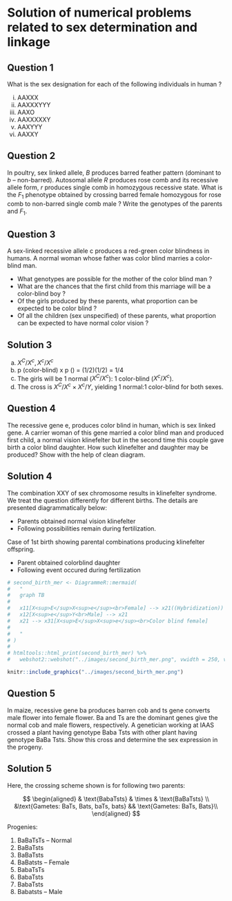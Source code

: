 # Solution of numerical problems related to sex determination and linkage

## Question 1

What is the sex designation for each of the following individuals in human ?

i. AAXXX
ii. AAXXXYYY
iii. AAXO
iv. AAXXXXXY
v. AAXYYY
vi. AAXXY

## Question 2

In poultry, sex linked allele, $B$ produces barred feather pattern (dominant to $b$ -- non-barred). Autosomal allele $R$ produces rose comb and its recessive allele form, $r$ produces single comb in homozygous recessive state. What is the $F_1$ phenotype obtained by crossing barred female homozygous for rose comb to non-barred single comb male ? Write the genotypes of the parents and $F_1$.
 
## Question 3

A sex-linked recessive allele c produces a red-green color blindness in humans. A normal woman whose father was color blind marries a color-blind man.

- What genotypes are possible for the mother of the color blind man ? 
- What are the chances that the first child from this marriage will be a color-blind boy ? 
- Of the girls produced by these parents, what proportion can be expected to be color blind ? 
- Of all the children (sex unspecified) of these parents, what proportion can be expected to have normal color vision ?

## Solution 3

a. $X^C/X^c, X^c/X^c$
b. p (color-blind) x p (\male) = (1/2)(1/2) = 1/4
c. The girls will be 1 normal ($X^C/X^c$): 1 color-blind ($X^c/X^c$).
d. The cross is $X^C/X^c \times X^c/Y$, yielding 1 normal:1 color-blind for both sexes.

## Question 4

The recessive gene e, produces color blind in human, which is sex linked gene. A carrier woman of this gene married a color blind man and produced first child, a normal vision klinefelter but in the second time this couple gave birth a color blind daughter. How such klinefelter and daughter may be produced? Show with the help of clean diagram.

## Solution 4

The combination XXY of sex chromosome results in klinefelter syndrome. We treat the question differently for different births. The details are presented diagrammatically below:

\underline{1st birth}

- Parents obtained normal vision klinefelter
- Following possibilities remain during fertilization.

Case of 1st birth showing parental combinations producing klinefelter offspring.

\begin{figure*}[t!]
    \centering
    \begin{subfigure}[t]{0.5\textwidth}
        \centering
```r
# mer_first_birthi <- DiagrammeR::mermaid(
#   "
#   graph TB
# 
#   x11[X<sup>E</sup>X<sup>e</sup><br>Female] --> x21(Non disjunction of<br> sister chromatids<br> during meiosis I)
#   x12[X<sup>e</sup>Y<br>Male] --> x21
#   x21 --> x31[X<sup>E</sup>X<sup>e</sup>Y<br>Normal vision klinefelter]
# 
#   "
# )
# 
# htmltools::html_print(mer_first_birthi) %>% 
#   webshot2::webshot("../images/mer_first_birthi.png", vwidth = 260, vheight = 540, zoom = 2)

knitr::include_graphics("../images/mer_first_birthi.png")
```
        \caption{Case I (Non-disjunction)}
    \end{subfigure}%
    ~ 
    \begin{subfigure}[t]{0.5\textwidth}
        \centering
```r
# mer_first_birthii <- DiagrammeR::mermaid(
#   "
#   graph TB
#   
#   subgraph Female
#   x11((X<sup>E</sup>)) --> x21((X<sup>E</sup>X<sup>e</sup><br>Fusion of<br> egg gametes))
#   x12((X<sup>e</sup>)) --> x21
#   end
#   
#   subgraph Male
#   x13[X<sup>e</sup>Y<br>Male]
#   end
#   
#   x13 --> x31((X<sup>E</sup>X<sup>e</sup>Y))
#   x21 --> x31
#   "
# )
# 
# htmltools::html_print(mer_first_birthii) %>%
#   webshot2::webshot("../images/mer_first_birthii.png", vwidth = 450, vheight = 540, zoom = 2)

knitr::include_graphics("../images/mer_first_birthii.png")
```
        \caption{Case II (Double fusion of egg gametes)}
    \end{subfigure}
    \caption{Cases for klinefelter development for 1st birth.}
\end{figure*}


\underline{2nd birth}

- Parent obtained colorblind daughter
- Following event occured during fertilization

```r

# second_birth_mer <- DiagrammeR::mermaid(
#   "
#   graph TB
#   
#   x11[X<sup>E</sup>X<sup>e</sup><br>Female] --> x21((Hybridization))
#   x12[X<sup>e</sup>Y<br>Male] --> x21
#   x21 --> x31[X<sup>E</sup>X<sup>e</sup><br>Color blind female]
#   
#   "
# )
# 
# htmltools::html_print(second_birth_mer) %>%
#   webshot2::webshot("../images/second_birth_mer.png", vwidth = 250, vheight = 450, zoom = 2)

knitr::include_graphics("../images/second_birth_mer.png")
```


## Question 5

In maize, recessive gene ba produces barren cob and ts gene converts male flower into female flower. Ba and Ts are the dominant genes give the normal cob and male flowers, respectively. A genetician working at IAAS crossed a plant having genotype Baba Tsts with other plant having genotype BaBa Tsts. Show this cross and determine the sex expression in the progeny.

## Solution 5

Here, the crossing scheme shown is for following two parents:

$$
\begin{aligned}
& \text{BabaTsts} & \times & \text{BaBaTsts} \\
&\text{Gametes: BaTs, Bats, baTs, bats} && \text{Gametes: BaTs, Bats}\\
\end{aligned}
$$

Progenies:

1. BaBaTsTs -- Normal
2. BaBaTsts
3. BaBaTsts
4. BaBatsts -- Female
5. BabaTsTs
6. BabaTsts
7. BabaTsts
8. Babatsts -- Male
